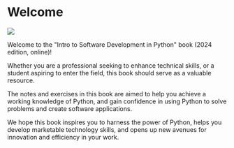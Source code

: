 
# Welcome {.unnumbered}

![](/images/python-banner.jpeg){fig-align="center" fig-alt="Intro to Software Development in Python (banner image)"}

Welcome to the \"Intro to Software Development in Python\" book (2024 edition, online)!


Whether you are a professional seeking to enhance technical skills, or a student aspiring to enter the field, this book should serve as a valuable resource.

The notes and exercises in this book are aimed to help you achieve a working knowledge of Python, and gain confidence in using Python to solve problems and create software applications.

We hope this book inspires you to harness the power of Python, helps you develop marketable technology skills, and opens up new avenues for innovation and efficiency in your work.
